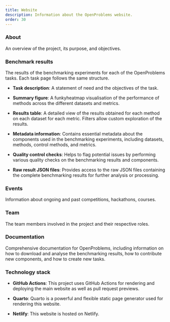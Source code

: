 ```yaml
---
title: Website
description: Information about the OpenProblems website.
order: 30
---
```




### About

An overview of the project, its purpose, and objectives.

### Benchmark results

The results of the benchmarking experiments for each of the OpenProblems
tasks. Each task page follows the same structure.

-   **Task description**: A statement of need and the objectives of the
    task.

-   **Summary figure**: A funkyheatmap visualisation of the performance
    of methods across the different datasets and metrics.

-   **Results table**: A detailed view of the results obtained for each
    method on each dataset for each metric. Filters allow custom
    exploration of the results.

-   **Metadata information**: Contains essential metadata about the
    components used in the benchmarking experiments, including datasets,
    methods, control methods, and metrics.

-   **Quality control checks**: Helps to flag potential issues by
    performing various quality checks on the benchmarking results and
    components.

-   **Raw result JSON files**: Provides access to the raw JSON files
    containing the complete benchmarking results for further analysis or
    processing.

### Events

Information about ongoing and past competitions, hackathons, courses.

### Team

The team members involved in the project and their respective roles.

### Documentation

Comprehensive documentation for OpenProblems, including information on
how to download and analyse the benchmarking results, how to contribute
new components, and how to create new tasks.

### Technology stack

-   **GitHub Actions**: This project uses GitHub Actions for rendering
    and deploying the main website as well as pull request previews.

-   **Quarto**: Quarto is a powerful and flexible static page generator
    used for rendering this website.

-   **Netlify**: This website is hosted on Netlify.
